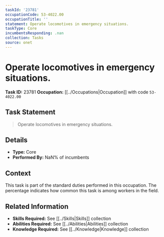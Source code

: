 ```yaml
---
taskId: '23781'
occupationCode: 53-4022.00
occupationTitle: ''
statement: Operate locomotives in emergency situations.
taskType: Core
incumbentsResponding: .nan
collection: Tasks
source: onet
---
```

# Operate locomotives in emergency situations.

**Task ID:** 23781
**Occupation:** [[../Occupations|Occupation]] with code `53-4022.00`

## Task Statement

> Operate locomotives in emergency situations.

## Details

- **Type:** Core
- **Performed By:** NaN% of incumbents

## Context

This task is part of the standard duties performed in this occupation. The percentage indicates how common this task is among workers in the field.

## Related Information

- **Skills Required:** See [[../Skills|Skills]] collection
- **Abilities Required:** See [[../Abilities|Abilities]] collection
- **Knowledge Required:** See [[../Knowledge|Knowledge]] collection
